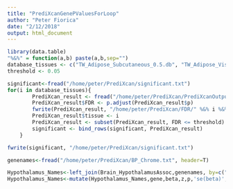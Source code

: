```yaml
---
title: "PrediXcanGenePValuesForLoop"
author: "Peter Fiorica"
date: "2/12/2018"
output: html_document
---
```


```r
library(data.table)
"%&%" = function(a,b) paste(a,b,sep="")
database_tissues <- c("TW_Adipose_Subcutaneous_0.5.db", "TW_Adipose_Visceral_Omentum_0.5.db", "TW_Adrenal_Gland_0.5.db", "TW_Artery_Aorta_0.5.db", "TW_Artery_Coronary_0.5.db", "TW_Artery_Tibial_0.5.db", "TW_Brain_Anterior_cingulate_cortex_BA24_0.5.db", "TW_Brain_Caudate_basal_ganglia_0.5.db", "TW_Brain_Cerebellar_Hemisphere_0.5.db", "TW_Brain_Cerebellum_0.5.db", "TW_Brain_Cortex_0.5.db", "TW_Brain_Frontal_Cortex_BA9_0.5.db", "TW_Brain_Hippocampus_0.5.db", "TW_Brain_Hypothalamus_0.5.db", "TW_Brain_Nucleus_accumbens_basal_ganglia_0.5.db", "TW_Brain_Putamen_basal_ganglia_0.5.db", "TW_Breast_Mammary_Tissue_0.5.db", "TW_Cells_EBV-transformed_lymphocytes_0.5.db", "TW_Cells_Transformed_fibroblasts_0.5.db", "TW_Colon_Sigmoid_0.5.db", "TW_Colon_Transverse_0.5.db", "TW_Esophagus_Gastroesophageal_Junction_0.5.db", "TW_Esophagus_Mucosa_0.5.db", "TW_Esophagus_Muscularis_0.5.db", "TW_Heart_Atrial_Appendage_0.5.db", "TW_Heart_Left_Ventricle_0.5.db", "TW_Liver_0.5.db", "TW_Lung_0.5.db", "TW_Muscle_Skeletal_0.5.db", "TW_Nerve_Tibial_0.5.db", "TW_Ovary_0.5.db", "TW_Pancreas_0.5.db", "TW_Pituitary_0.5.db", "TW_Prostate_0.5.db", "TW_Skin_Not_Sun_Exposed_Suprapubic_0.5.db", "TW_Skin_Sun_Exposed_Lower_leg_0.5.db", "TW_Small_Intestine_Terminal_Ileum_0.5.db", "TW_Spleen_0.5.db", "TW_Stomach_0.5.db", "TW_Testis_0.5.db", "TW_Thyroid_0.5.db", "TW_Uterus_0.5.db", "TW_Vagina_0.5.db", "TW_Whole_Blood_0.5.db")
threshold <- 0.05

significant<-fread("/home/peter/PrediXcan/significant.txt")
for(i in database_tissues){
		PrediXcan_result <- fread("/home/peter/PrediXcan/PrediXcanOutput/AA_" %&% i %&% "_association.txt")
		PrediXcan_result$FDR <- p.adjust(PrediXcan_result$p)
		fwrite(PrediXcan_result, "/home/peter/PrediXcan/FDR/" %&% i %&% "_association_FDR.txt", sep = "\t")
		PrediXcan_result$tissue <- i
		PrediXcan_result <- subset(PrediXcan_result, FDR <= threshold)
		significant <- bind_rows(significant, PrediXcan_result)
	}

fwrite(significant, "/home/peter/PrediXcan/significant.txt")

```

```r
genenames<-fread("/home/peter/PrediXcan/BP_Chrome.txt", header=T)

Hypothalamus_Names<-left_join(Brain_HypothalamusAssoc,genenames, by=c("gene"))
Hypothalamus_Names<-mutate(Hypothalamus_Names,gene,beta,z,p,'se(beta)',CHR=as.numeric(Hypothalamus_Names$CHR),BP,gene_name)
```

